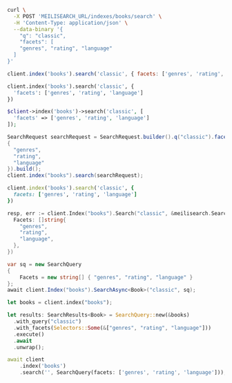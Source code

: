 <CodeGroup>

```bash cURL
curl \
  -X POST 'MEILISEARCH_URL/indexes/books/search' \
  -H 'Content-Type: application/json' \
  --data-binary '{
    "q": "classic",
    "facets": [
    "genres", "rating", "language"
  ]
}'
```


```javascript JS
client.index('books').search('classic', { facets: ['genres', 'rating', 'language'] })
```


```python Python
client.index('books').search('classic', {
  'facets': ['genres', 'rating', 'language']
})
```


```php PHP
$client->index('books')->search('classic', [
  'facets' => ['genres', 'rating', 'language']
]);
```


```java Java
SearchRequest searchRequest = SearchRequest.builder().q("classic").facets(new String[]
{
  "genres",
  "rating",
  "language"
}).build();
client.index("books").search(searchRequest);
```


```ruby Ruby
client.index('books').search('classic', {
  facets: ['genres', 'rating', 'language']
})
```


```go Go
resp, err := client.Index("books").Search("classic", &meilisearch.SearchRequest{
  Facets: []string{
    "genres",
    "rating",
    "language",
  },
})
```


```csharp C#
var sq = new SearchQuery
{
    Facets = new string[] { "genres", "rating", "language" }
};
await client.Index("books").SearchAsync<Book>("classic", sq);
```


```rust Rust
let books = client.index("books");

let results: SearchResults<Book> = SearchQuery::new(&books)
  .with_query("classic")
  .with_facets(Selectors::Some(&["genres", "rating", "language"]))
  .execute()
  .await
  .unwrap();
```


```dart Dart
await client
    .index('books')
    .search('', SearchQuery(facets: ['genres', 'rating', 'language']));
```

</CodeGroup>